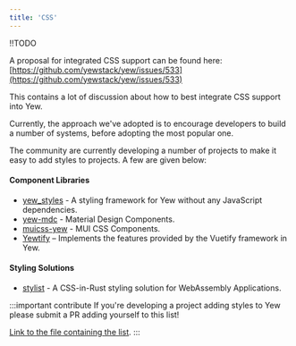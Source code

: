 ```yaml
---
title: 'CSS'
---
```


!!TODO

A proposal for integrated CSS support can be found here:
[https://github.com/yewstack/yew/issues/533](https://github.com/yewstack/yew/issues/533)

This contains a lot of discussion about how to best integrate CSS support into Yew.

Currently, the approach we've adopted is to encourage developers to build a number of systems, before
adopting the most popular one.

The community are currently developing a number of projects to make it easy to add styles to
projects. A few are given below:

#### Component Libraries

-   [yew_styles](https://github.com/spielrs/yew_styles) - A styling framework for Yew without any JavaScript dependencies.
-   [yew-mdc](https://github.com/Follpvosten/yew-mdc) - Material Design Components.
-   [muicss-yew](https://github.com/AlephAlpha/muicss-yew) - MUI CSS Components.
-   [Yewtify](https://github.com/yewstack/yewtify) – Implements the features provided by the Vuetify framework in Yew.

#### Styling Solutions

-   [stylist](https://github.com/futursolo/stylist-rs) - A CSS-in-Rust styling solution for WebAssembly Applications.

:::important contribute
If you're developing a project adding styles to Yew please submit a PR adding yourself to this list!

[Link to the file containing the list](https://github.com/yewstack/yew/blob/master/website/docs/more/css.mdx).
:::
